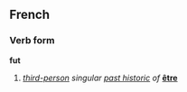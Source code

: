 ==French==
===Verb form===
'''fut'''

#''[[third-person]] singular [[past historic]] of'' '''[[être]]'''